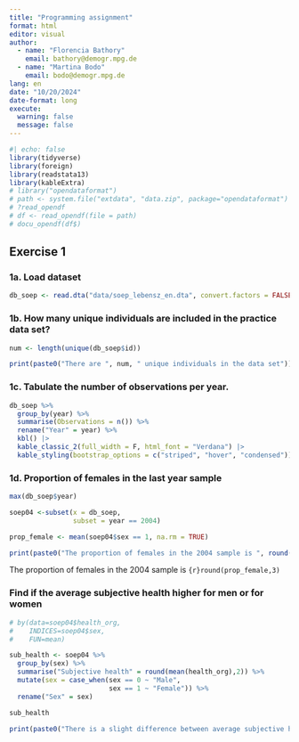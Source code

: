 ```yaml
---
title: "Programming assignment"
format: html
editor: visual
author: 
  - name: "Florencia Bathory" 
    email: bathory@demogr.mpg.de
  - name: "Martina Bodo"
    email: bodo@demogr.mpg.de
lang: en
date: "10/20/2024"
date-format: long
execute:
  warning: false
  message: false
---
```


  
```r
#| echo: false
library(tidyverse)
library(foreign)
library(readstata13)
library(kableExtra)
# library("opendataformat")
# path <- system.file("extdata", "data.zip", package="opendataformat")
# ?read_opendf
# df <- read_opendf(file = path)
# docu_opendf(df$)
```

## Exercise 1

### 1a. Load dataset

```r
db_soep <- read.dta("data/soep_lebensz_en.dta", convert.factors = FALSE)
```

### 1b. How many unique individuals are included in the practice data set?

```r
num <- length(unique(db_soep$id))

print(paste0("There are ", num, " unique individuals in the data set"))
```

### 1c. Tabulate the number of observations per year.

```r
db_soep %>% 
  group_by(year) %>% 
  summarise(Observations = n()) %>% 
  rename("Year" = year) %>% 
  kbl() |> 
  kable_classic_2(full_width = F, html_font = "Verdana") |> 
  kable_styling(bootstrap_options = c("striped", "hover", "condensed"))
```

### 1d. Proportion of females in the last year sample
```r
max(db_soep$year)

```

```r

soep04 <-subset(x = db_soep,
                subset = year == 2004)

prop_female <- mean(soep04$sex == 1, na.rm = TRUE)

print(paste0("The proportion of females in the 2004 sample is ", round(prop_female,3)))
```
The proportion of females in the 2004 sample is `{r}round(prop_female,3)`

### Find if the average subjective health higher for men or for women

```r
# by(data=soep04$health_org,
#    INDICES=soep04$sex,
#    FUN=mean)

sub_health <- soep04 %>% 
  group_by(sex) %>% 
  summarise("Subjective health" = round(mean(health_org),2)) %>% 
  mutate(sex = case_when(sex == 0 ~ "Male",
                         sex == 1 ~ "Female")) %>% 
  rename("Sex" = sex)

sub_health

print(paste0("There is a slight difference between average subjective health higher between men and women. We found that average subjective health for men is ", round(sub_health$`Subjective health`[1]-sub_health$`Subjective health`[2],2), " higher than women's"))
```
